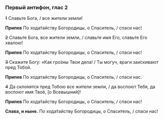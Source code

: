 ### Первый антифон, глас 2

~~1~~ Славьте Бога, / все жители земли!

**Припев** По хода́тайству Богородицы, о Спаситель, / спаси нас!

~~2~~ Славьте Бога, все жители земли, / славьте имя Его, славьте Его хвалою!

**Припев** По хода́тайству Богородицы, о Спаситель, / спаси нас!

~~3~~ Скажите Богу: «Как гро́зны Твои дела! / Ты могуч, враги заи́скивают пред Тобой.

**Припев** По ходатайству Богородицы, о Спаситель, / спаси нас.

~~4~~ Да скло́нятся пред Тобою все жители земли, / да воспоют Тебя, да воспоют имя Твоё, <R>[</R>о Всевышний<R>]</R>!

**Припев** По хода́тайству Богородицы, о Спаситель, / спаси нас!

**Слава, и ныне.** По хода́тайству Богородицы, о Спаситель, / спаси нас!

